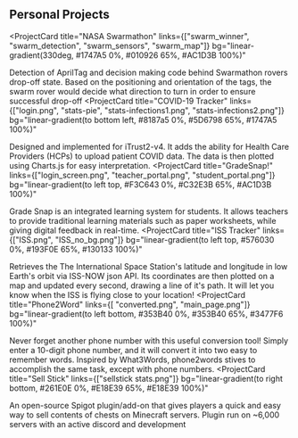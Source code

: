 ## Personal Projects

<ProjectCard
  title="NASA Swarmathon"
  links={["swarm_winner", "swarm_detection", "swarm_sensors", "swarm_map"]}
  bg="linear-gradient(330deg, #1747A5 0%, #010926 65%, #AC1D3B 100%)"
>
  Detection of AprilTag and decision making code behind Swarmathon rovers drop-off state. Based on the positioning and orientation of the tags, the swarm rover would decide what direction to turn in order to ensure successful drop-off
</ProjectCard>
<ProjectCard
  title="COVID-19 Tracker"
  links={["login.png", "stats-pie", "stats-infections1.png", "stats-infections2.png"]}
  bg="linear-gradient(to bottom left, #8187a5 0%, #5D6798 65%, #1747A5 100%)"
>
   Designed and implemented for iTrust2-v4. It adds the ability for Health Care Providers (HCPs) to upload patient COVID data. The data is then plotted using Charts.js for easy interpretation.
</ProjectCard>
<ProjectCard
  title="GradeSnap!"
  links={["login_screen.png", "teacher_portal.png", "student_portal.png"]}
  bg="linear-gradient(to left top, #F3C643 0%, #C32E3B 65%, #AC1D3B 100%)"
>
  Grade Snap is an integrated learning system for students. It allows teachers to provide traditional learning materials such as paper worksheets, while giving digital feedback in real-time.
</ProjectCard>
<ProjectCard
  title="ISS Tracker"
  links={["ISS.png", "ISS_no_bg.png"]}
  bg="linear-gradient(to left top, #576030 0%, #193F0E 65%, #130133 100%)"
>
  Retrieves the The International Space Station's latitude and longitude in low Earth's orbit via ISS-NOW json API. Its coordinates are then plotted on a map and updated every second, drawing a line of it's path. It will let you know when the ISS is flying close to your location!
</ProjectCard>
<ProjectCard
  title="Phone2Word"
  links={[ "converted.png", "main_page.png"]}
  bg="linear-gradient(to left bottom, #353B40 0%, #353B40 65%, #3477F6 100%)"
>
  Never forget another phone number with this useful conversion tool! Simply enter a 10-digit phone number, and it will convert it into two easy to remember words. Inspired by What3Words, phone2words stives to accomplish the same task, except with phone numbers.
</ProjectCard>
<ProjectCard
  title="Sell Stick"
  links={["sellstick stats.png"]}
  bg="linear-gradient(to right bottom, #261E0E 0%, #E18E39 65%, #E18E39 100%)"
>
  An open-source Spigot plugin/add-on that gives players a quick and easy way to sell contents of chests on Minecraft servers. Plugin run on ~6,000 servers with an active discord and development
</ProjectCard>
